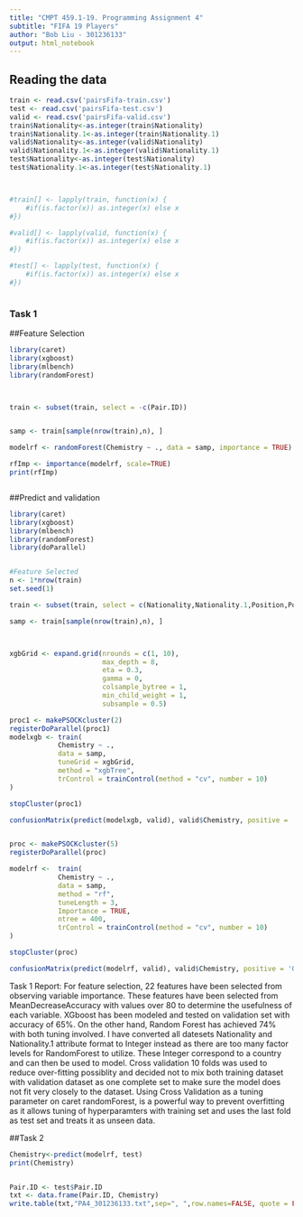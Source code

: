 ---
title: "CMPT 459.1-19. Programming Assignment 4"
subtitle: "FIFA 19 Players"
author: "Bob Liu - 301236133"
output: html_notebook
---

## Reading the data
```{r}
train <- read.csv('pairsFifa-train.csv')
test <- read.csv('pairsFifa-test.csv')
valid <- read.csv('pairsFifa-valid.csv')
train$Nationality<-as.integer(train$Nationality)
train$Nationality.1<-as.integer(train$Nationality.1)
valid$Nationality<-as.integer(valid$Nationality)
valid$Nationality.1<-as.integer(valid$Nationality.1)
test$Nationality<-as.integer(test$Nationality)
test$Nationality.1<-as.integer(test$Nationality.1)



#train[] <- lapply(train, function(x) {
    #if(is.factor(x)) as.integer(x) else x
#})

#valid[] <- lapply(valid, function(x) {
    #if(is.factor(x)) as.integer(x) else x
#})

#test[] <- lapply(test, function(x) {
    #if(is.factor(x)) as.integer(x) else x
#})



```



### Task 1

##Feature Selection
```{r}
library(caret)
library(xgboost)
library(mlbench)
library(randomForest)



train <- subset(train, select = -c(Pair.ID))


samp <- train[sample(nrow(train),n), ]

modelrf <- randomForest(Chemistry ~ ., data = samp, importance = TRUE)

rfImp <- importance(modelrf, scale=TRUE)
print(rfImp)



```


##Predict and validation
```{r}
library(caret)
library(xgboost)
library(mlbench)
library(randomForest)
library(doParallel)


#Feature Selected
n <- 1*nrow(train)
set.seed(1)

train <- subset(train, select = c(Nationality,Nationality.1,Position,Position.1,Release.Clause,Release.Clause.1,Wage,Wage.1,Value,Value.1,Potential,Potential.1,Overall,Overall.1,Reactions,Reactions.1,BallControl,BallControl.1,ShortPassing,ShortPassing.1,Dribbling,Dribbling.1,Chemistry))

samp <- train[sample(nrow(train),n), ]



xgbGrid <- expand.grid(nrounds = c(1, 10),
                       max_depth = 8,
                       eta = 0.3,
                       gamma = 0,
                       colsample_bytree = 1,
                       min_child_weight = 1,
                       subsample = 0.5)

proc1 <- makePSOCKcluster(2)
registerDoParallel(proc1)
modelxgb <- train(
            Chemistry ~ ., 
            data = samp,
            tuneGrid = xgbGrid,
            method = "xgbTree",
            trControl = trainControl(method = "cv", number = 10)
)

stopCluster(proc1)

confusionMatrix(predict(modelxgb, valid), valid$Chemistry, positive = 'Good')


proc <- makePSOCKcluster(5)
registerDoParallel(proc)

modelrf <-  train(
            Chemistry ~ ., 
            data = samp,
            method = "rf",
            tuneLength = 3,
            Importance = TRUE,
            ntree = 400,
            trControl = trainControl(method = "cv", number = 10)
)

stopCluster(proc)

confusionMatrix(predict(modelrf, valid), valid$Chemistry, positive = 'Good')


```

Task 1 Report: 
For feature selection, 22 features have been selected from observing variable importance. These features have been selected from MeanDecreaseAccuracy with values over 80 to determine the usefulness of each variable. XGboost has been modeled and tested on validation set with accuracy of 65%. On the other hand, Random Forest has achieved 74% with both tuning involved. I have converted all datesets Nationality and Nationality.1 attribute format to Integer instead as there are too many factor levels for RandomForest to utilize. These Integer correspond to a country and can then be used to model. Cross validation 10 folds was used to reduce over-fitting possiblity and decided not to mix both training dataset with validation dataset as one complete set to make sure the model does not fit very closely to the dataset. Using Cross Validation as a tuning parameter on caret randomForest, is a powerful way to prevent overfitting as it allows tuning of hyperparamters with training set and uses the last fold as test set and treats it as unseen data.


##Task 2
```{r}

Chemistry<-predict(modelrf, test)
print(Chemistry)


Pair.ID <- test$Pair.ID
txt <- data.frame(Pair.ID, Chemistry)
write.table(txt,"PA4_301236133.txt",sep=", ",row.names=FALSE, quote = FALSE)

```


